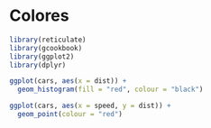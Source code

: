 # Colores

```r
library(reticulate)
library(gcookbook)
library(ggplot2)
library(dplyr)
```

```r
ggplot(cars, aes(x = dist)) +
  geom_histogram(fill = "red", colour = "black")

ggplot(cars, aes(x = speed, y = dist)) +
  geom_point(colour = "red")
```


